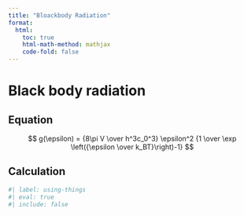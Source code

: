 ```yaml
---
title: "Bloackbody Radiation"
format:
  html:
    toc: true
    html-math-method: mathjax
    code-fold: false
---
```


# Black body radiation

## Equation

$$ g(\epsilon) = {8\pi V \over h^3c_0^3} \epsilon^2 {1 \over \exp \left({\epsilon \over k_BT}\right)-1} $$

## Calculation

```julia
#| label: using-things
#| eval: true
#| include: false
```
